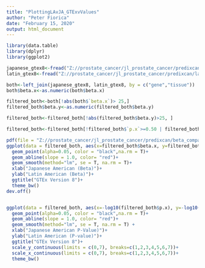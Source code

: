 ---
title: "PlottingLAvJA_GTExvValues"
author: "Peter Fiorica"
date: "February 15, 2020"
output: html_document
---
```{r}
library(data.table)
library(dplyr)
library(ggplot2)
```

```{r}
japanese_gtex8<-fread("Z://prostate_cancer/jl_prostate_cancer/predixcan/japnese_american_gtex8_male_tissues_lfsr.txt", header = T)
latin_gtex8<-fread("Z://prostate_cancer/jl_prostate_cancer/predixcan/latin_american_gtex8_male_tissues_lfsr.txt", header = T)

both<-left_join(japanese_gtex8, latin_gtex8, by = c("gene","tissue"))
both$beta.x<-as.numeric(both$beta.x)

filtered_both<-both[!abs(both$`beta.x`)> 25,]
filtered_both$beta.y<-as.numeric(filtered_both$beta.y)

filtered_both<-filtered_both[!abs(filtered_both$beta.y)>25, ]

filtered_both<-filtered_both[!filtered_both$`p.x`>=0.50 | filtered_both$`p.y`>=0.50,]

pdf(file = "Z://prostate_cancer/jl_prostate_cancer/predixcan/beta_comparison.pdf", width=7, height = 7)
ggplot(data = filtered_both, aes(x=filtered_both$beta.x, y=filtered_both$beta.y))+
  geom_point(alpha=0.05, color = "black",na.rm = T)+
  geom_abline(slope = 1.0, color= "red")+
  geom_smooth(method="lm", se = T, na.rm = T)+
  xlab("Japanese American (Beta)")+
  ylab("Latin American (Beta)")+
  ggtitle("GTEx Version 8")+
  theme_bw()
dev.off()


ggplot(data = filtered_both, aes(x=-log10(filtered_both$p.x), y=-log10(filtered_both$p.y)))+
  geom_point(alpha=0.05, color = "black",na.rm = T)+
  geom_abline(slope = 1.0, color= "red")+
  geom_smooth(method="lm", se = T, na.rm = T) +
  xlab("Japanese American P-Value)")+
  ylab("Latin American (P-value)")+
  ggtitle("GTEx Version 8")+
  scale_y_continuous(limits = c(0,7), breaks=c(1,2,3,4,5,6,7))+
  scale_x_continuous(limits = c(0,7), breaks=c(1,2,3,4,5,6,7))+
  theme_bw()
```